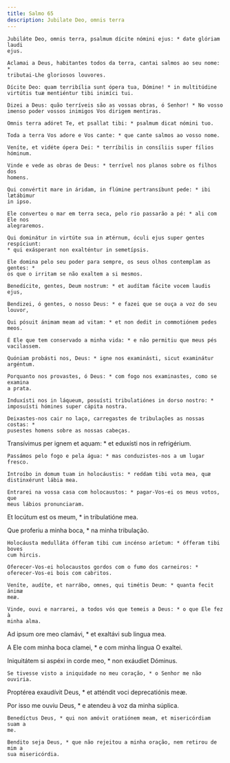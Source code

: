 ```yaml
---
title: Salmo 65
description: Jubilate Deo, omnis terra
---
```


<div class="side-by-side not-content">

    Jubiláte Deo, omnis terra, psalmum dícite nómini ejus: * date glóriam laudi
    ejus.

    Aclamai a Deus, habitantes todos da terra, cantai salmos ao seu nome: *
    tributai-Lhe gloriosos louvores.

    Dícite Deo: quam terribília sunt ópera tua, Dómine! * in multitúdine
    virtútis tuæ mentiéntur tibi inimíci tui.

    Dizei a Deus: quão terríveis são as vossas obras, ó Senhor! * No vosso
    imenso poder vossos inimigos Vos dirigem mentiras.

    Omnis terra adóret Te, et psallat tibi: * psalmum dicat nómini tuo.

    Toda a terra Vos adore e Vos cante: * que cante salmos ao vosso nome.

    Veníte, et vidéte ópera Dei: * terríbilis in consíliis super fílios hóminum.

    Vinde e vede as obras de Deus: * terrível nos planos sobre os filhos dos
    homens.

    Qui convértit mare in áridam, in flúmine pertransíbunt pede: * ibi lætábimur
    in ipso.

    Ele converteu o mar em terra seca, pelo rio passarão a pé: * ali com Ele nos
    alegraremos.

    Qui dominátur in virtúte sua in ætérnum, óculi ejus super gentes respíciunt:
    * qui exásperant non exalténtur in semetípsis.

    Ele domina pelo seu poder para sempre, os seus olhos contemplam as gentes: *
    os que o irritam se não exaltem a si mesmos.

    Benedícite, gentes, Deum nostrum: * et audítam fácite vocem laudis ejus,

    Bendizei, ó gentes, o nosso Deus: * e fazei que se ouça a voz do seu louvor,

    Qui pósuit ánimam meam ad vitam: * et non dedit in commotiónem pedes meos.

    É Ele que tem conservado a minha vida: * e não permitiu que meus pés
    vacilassem.

    Quóniam probásti nos, Deus: * igne nos examinásti, sicut examinátur
    argéntum.

    Porquanto nos provastes, ó Deus: * com fogo nos examinastes, como se examina
    a prata.

    Induxísti nos in láqueum, posuísti tribulatiónes in dorso nostro: *
    imposuísti hómines super cápita nostra.

    Deixastes-nos cair no laço, carregastes de tribulações as nossas costas: *
    pusestes homens sobre as nossas cabeças.

Transívimus per ignem et aquam: * et eduxísti nos in refrigérium.

    Passámos pelo fogo e pela água: * mas conduzistes-nos a um lugar fresco.

    Introíbo in domum tuam in holocáustis: * reddam tibi vota mea, quæ
    distinxérunt lábia mea.

    Entrarei na vossa casa com holocaustos: * pagar-Vos-ei os meus votos, que
    meus lábios pronunciaram.

Et locútum est os meum, * in tribulatióne mea.

Que proferiu a minha boca, * na minha tribulação.

    Holocáusta medulláta ófferam tibi cum incénso aríetum: * ófferam tibi boves
    cum hircis.

    Oferecer-Vos-ei holocaustos gordos com o fumo dos carneiros: *
    oferecer-Vos-ei bois com cabritos.

    Veníte, audíte, et narrábo, omnes, qui timétis Deum: * quanta fecit ánimæ
    meæ.

    Vinde, ouvi e narrarei, a todos vós que temeis a Deus: * o que Ele fez à
    minha alma.

Ad ipsum ore meo clamávi, * et exaltávi sub lingua mea.

A Ele com minha boca clamei, * e com minha língua O exaltei.

Iniquitátem si aspéxi in corde meo, * non exáudiet Dóminus.

    Se tivesse visto a iniquidade no meu coração, * o Senhor me não ouviria.

Proptérea exaudívit Deus, * et atténdit voci deprecatiónis meæ.

Por isso me ouviu Deus, * e atendeu à voz da minha súplica.

    Benedíctus Deus, * qui non amóvit oratiónem meam, et misericórdiam suam a
    me.

    Bendito seja Deus, * que não rejeitou a minha oração, nem retirou de mim a
    sua misericórdia.

</div>
